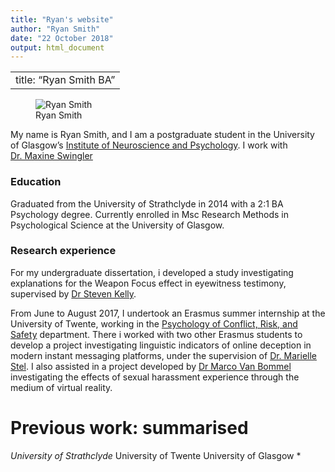 ```yaml
---
title: "Ryan's website"
author: "Ryan Smith"
date: "22 October 2018"
output: html_document
---
```


---
title: "Ryan Smith BA"
---
![Ryan Smith](Ryan-github/Ryan.photo.jpg)

My name is Ryan Smith, and I am a postgraduate student in the University of Glasgow's
[Institute of Neuroscience and Psychology](http://www.gla.ac.uk/researchinstitutes/neurosciencepsychology/).
I work with [Dr. Maxine Swingler](https://www.gla.ac.uk/schools/psychology/staff/maxineswingler/)

### Education

Graduated from the University of Strathclyde in 2014 with a 2:1 BA Psychology degree. Currently enrolled in Msc Research Methods in Psychological Science at the University of Glasgow. 

### Research experience

For my undergraduate dissertation, i developed a study investigating explanations for the Weapon Focus effect in eyewitness testimony, supervised by [Dr Steven Kelly](https://pureportal.strath.ac.uk/en/persons/stephen-kelly). 

From June to August 2017, I undertook an Erasmus summer internship at the University of Twente, working in the [Psychology of Conflict, Risk, and Safety](https://www.utwente.nl/en/bms/pcrv/) department. There i worked with two other Erasmus students to develop a project investigating linguistic indicators of online deception in modern instant messaging platforms, under the supervision of [Dr. Marielle Stel](https://people.utwente.nl/m.stel). I also assisted in a project developed by  [Dr Marco Van Bommel](https://nl.linkedin.com/in/marco-van-bommel-745a5b60) investigating the effects of sexual harassment experience through the medium of virtual reality. 

# Previous work: summarised
*University of Strathclyde
  *
  *
*University of Twente
  *
*University of Glasgow
  *
  

